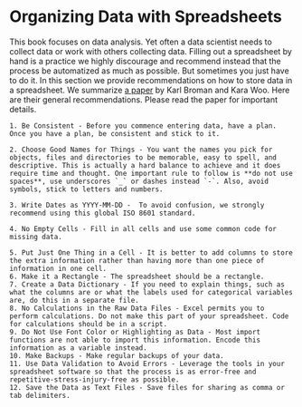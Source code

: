 # Organizing Data with Spreadsheets

This book focuses on data analysis. Yet often a data scientist needs to collect data or work with others collecting data. Filling out a spreadsheet by hand is a practice we highly discourage and recommend instead that the process be automatized as much as possible. But sometimes you just have to do it.
In this section we provide recommendations on how to store data in a spreadsheet. We summarize [a paper](https://www.tandfonline.com/doi/abs/10.1080/00031305.2017.1375989) by Karl Broman and Kara Woo. Here are their general recommendations. Please read the paper for important details.

    1. Be Consistent - Before you commence entering data, have a plan. Once you have a plan, be consistent and stick to it. 

    2. Choose Good Names for Things - You want the names you pick for objects, files and directories to be memorable, easy to spell, and descriptive. This is actually a hard balance to achieve and it does require time and thought. One important rule to follow is **do not use spaces**, use underscores `_` or dashes instead `-`. Also, avoid symbols, stick to letters and numbers.

    3. Write Dates as YYYY-MM-DD -  To avoid confusion, we strongly recommend using this global ISO 8601 standard.

    4. No Empty Cells - Fill in all cells and use some common code for missing data. 

    5. Put Just One Thing in a Cell - It is better to add columns to store the extra information rather than having more than one piece of information in one cell.
    6. Make it a Rectangle - The spreadsheet should be a rectangle. 
    7. Create a Data Dictionary - If you need to explain things, such as what the columns are or what the labels used for categorical variables are, do this in a separate file.
    8. No Calculations in the Raw Data Files - Excel permits you to perform calculations. Do not make this part of your spreadsheet. Code for calculations should be in a script.
    9. Do Not Use Font Color or Highlighting as Data - Most import functions are not able to import this information. Encode this information as a variable instead.
    10. Make Backups - Make regular backups of your data. 
    11. Use Data Validation to Avoid Errors - Leverage the tools in your spreadsheet software so that the process is as error-free and repetitive-stress-injury-free as possible. 
    12. Save the Data as Text Files - Save files for sharing as comma or tab delimiters.